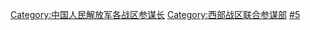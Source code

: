 [[Category:中国人民解放军各战区参谋长|Category:中国人民解放军各战区参谋长]]
[[Category:西部战区联合参谋部|Category:西部战区联合参谋部]]
[[Category:西部战区将领|#5]]